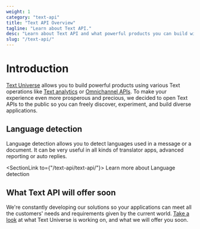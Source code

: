 ```yaml
---
weight: 1
category: "text-api"
title: "Text API Overview"
tagline: "Learn about Text API."
desc: "Learn about Text API and what powerful products you can build with it."
slug: "/text-api/"
---
```


# Introduction

<a href="https://text.com/universe" target="_blank">Text Universe</a> allows you to build powerful products using various Text operations like <a href="https://developers.livechat.com/data-and-reporting/" target="_blank">Text analytics</a> or <a href="https://developers.livechat.com/omnichannel/" target="_blank">Omnichannel APIs</a>. To make your experience even more prosperous and precious, we decided to open Text APIs to the public so you can freely discover, experiment, and build diverse applications.

## Language detection

Language detection allows you to detect languages used in a message or a document. It can be very useful in all kinds of translator apps, advanced reporting or auto replies.

<SectionLink to={"/text-api/text-api/"}>
  Learn more about Language detection
</SectionLink>

## What Text API will offer soon

We're constantly developing our solutions so your applications can meet all the customers' needs and requirements given by the current world. <a href="https://text.com/universe" target="_blank">Take a look</a> at what Text Universe is working on, and what we will offer you soon.
